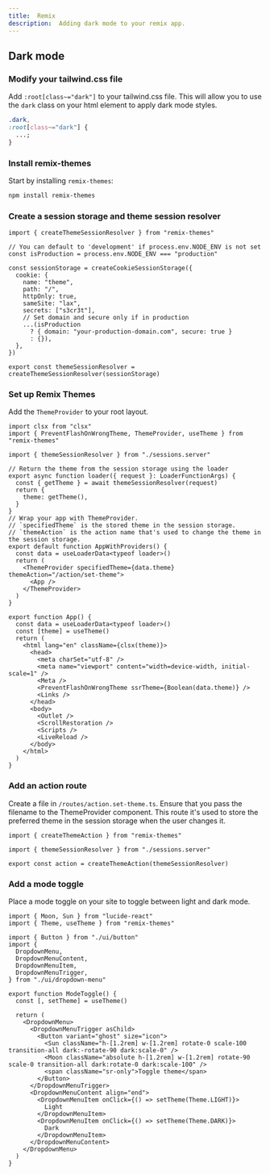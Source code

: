 ```yaml
---
title:  Remix
description:  Adding dark mode to your remix app.
---
```


## Dark mode

<Steps>

### Modify your tailwind.css file

Add `:root[class~="dark"]` to your tailwind.css file. This will allow you to use the `dark` class on your html element to apply dark mode styles.

```css {2} title="app/tailwind.css"
.dark,
:root[class~="dark"] {
  ...;
}
```

### Install remix-themes

Start by installing `remix-themes`:

```bash
npm install remix-themes
```

### Create a session storage and theme session resolver

```tsx title="app/sessions.server.tsx"
import { createThemeSessionResolver } from "remix-themes"

// You can default to 'development' if process.env.NODE_ENV is not set
const isProduction = process.env.NODE_ENV === "production"

const sessionStorage = createCookieSessionStorage({
  cookie: {
    name: "theme",
    path: "/",
    httpOnly: true,
    sameSite: "lax",
    secrets: ["s3cr3t"],
    // Set domain and secure only if in production
    ...(isProduction
      ? { domain: "your-production-domain.com", secure: true }
      : {}),
  },
})

export const themeSessionResolver = createThemeSessionResolver(sessionStorage)
```

### Set up Remix Themes

Add the `ThemeProvider` to your root layout.

```tsx {1-3,6-11,15-22,25-26,28,33} title="app/root.tsx"
import clsx from "clsx"
import { PreventFlashOnWrongTheme, ThemeProvider, useTheme } from "remix-themes"

import { themeSessionResolver } from "./sessions.server"

// Return the theme from the session storage using the loader
export async function loader({ request }: LoaderFunctionArgs) {
  const { getTheme } = await themeSessionResolver(request)
  return {
    theme: getTheme(),
  }
}
// Wrap your app with ThemeProvider.
// `specifiedTheme` is the stored theme in the session storage.
// `themeAction` is the action name that's used to change the theme in the session storage.
export default function AppWithProviders() {
  const data = useLoaderData<typeof loader>()
  return (
    <ThemeProvider specifiedTheme={data.theme} themeAction="/action/set-theme">
      <App />
    </ThemeProvider>
  )
}

export function App() {
  const data = useLoaderData<typeof loader>()
  const [theme] = useTheme()
  return (
    <html lang="en" className={clsx(theme)}>
      <head>
        <meta charSet="utf-8" />
        <meta name="viewport" content="width=device-width, initial-scale=1" />
        <Meta />
        <PreventFlashOnWrongTheme ssrTheme={Boolean(data.theme)} />
        <Links />
      </head>
      <body>
        <Outlet />
        <ScrollRestoration />
        <Scripts />
        <LiveReload />
      </body>
    </html>
  )
}
```

### Add an action route

Create a file in `/routes/action.set-theme.ts`. Ensure that you pass the filename to the ThemeProvider component. This route it's used to store the preferred theme in the session storage when the user changes it.

```tsx title="app/routes/action.set-theme.ts"
import { createThemeAction } from "remix-themes"

import { themeSessionResolver } from "./sessions.server"

export const action = createThemeAction(themeSessionResolver)
```

### Add a mode toggle

Place a mode toggle on your site to toggle between light and dark mode.

```tsx title="components/mode-toggle.tsx"
import { Moon, Sun } from "lucide-react"
import { Theme, useTheme } from "remix-themes"

import { Button } from "./ui/button"
import {
  DropdownMenu,
  DropdownMenuContent,
  DropdownMenuItem,
  DropdownMenuTrigger,
} from "./ui/dropdown-menu"

export function ModeToggle() {
  const [, setTheme] = useTheme()

  return (
    <DropdownMenu>
      <DropdownMenuTrigger asChild>
        <Button variant="ghost" size="icon">
          <Sun className="h-[1.2rem] w-[1.2rem] rotate-0 scale-100 transition-all dark:-rotate-90 dark:scale-0" />
          <Moon className="absolute h-[1.2rem] w-[1.2rem] rotate-90 scale-0 transition-all dark:rotate-0 dark:scale-100" />
          <span className="sr-only">Toggle theme</span>
        </Button>
      </DropdownMenuTrigger>
      <DropdownMenuContent align="end">
        <DropdownMenuItem onClick={() => setTheme(Theme.LIGHT)}>
          Light
        </DropdownMenuItem>
        <DropdownMenuItem onClick={() => setTheme(Theme.DARK)}>
          Dark
        </DropdownMenuItem>
      </DropdownMenuContent>
    </DropdownMenu>
  )
}
```

</Steps>

